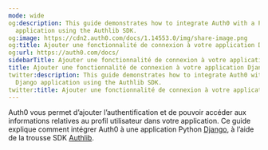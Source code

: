 ```yaml
---
mode: wide
og:description: This guide demonstrates how to integrate Auth0 with a Python Django
  application using the Authlib SDK.
og:image: https://cdn2.auth0.com/docs/1.14553.0/img/share-image.png
og:title: Ajouter une fonctionnalité de connexion à votre application Django
og:url: https://auth0.com/docs/
sidebarTitle: Ajouter une fonctionnalité de connexion à votre application Django
title: Ajouter une fonctionnalité de connexion à votre application Django
twitter:description: This guide demonstrates how to integrate Auth0 with a Python
  Django application using the Authlib SDK.
twitter:title: Ajouter une fonctionnalité de connexion à votre application Django
---
```


Auth0 vous permet d’ajouter l’authentification et de pouvoir accéder aux informations relatives au profil utilisateur dans votre application. Ce guide explique comment intégrer Auth0 à une application Python [Django](https://www.djangoproject.com/), à l’aide de la trousse SDK [Authlib](https://authlib.org/).